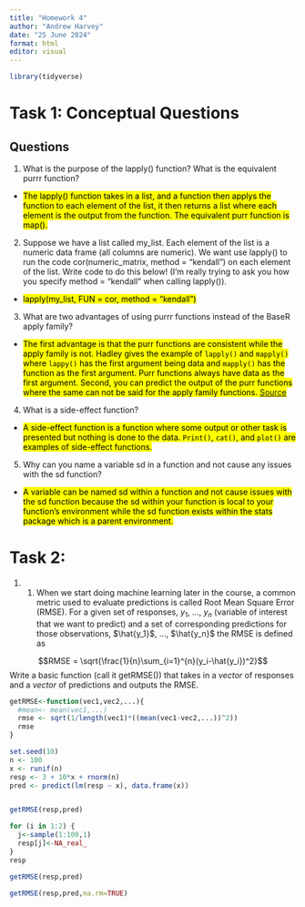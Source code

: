```yaml
---
title: "Homework 4"
author: "Andrew Harvey"
date: "25 June 2024"
format: html
editor: visual
---
```

```r
library(tidyverse)
```
# Task 1: Conceptual Questions

## Questions

1. What is the purpose of the lapply() function? What is the equivalent purrr function?

+ <mark>The lapply() function takes in a list, and a function then applys the function to each element of the list, it then returns a list where each element is the output from the function. The equivalent purr function is map().<mark>

2. Suppose we have a list called my_list. Each element of the list is a numeric data frame (all columns are numeric). We want use lapply() to run the code cor(numeric_matrix, method = "kendall") on each element of the list. Write code to do this below! (I’m really trying to ask you how you specify method = "kendall" when calling lapply()).

+ <mark> lapply(my_list, FUN = cor, method = "kendall") <mark>

3. What are two advantages of using purrr functions instead of the BaseR apply family?

+ <mark> The first advantage is that the purr functions are consistent while the apply family is not. Hadley gives the example of `lapply()` and `mapply()` where `lappy()` has the first argument being data and `mapply()` has the function as the first argument. Purr functions always have data as the first argument. Second, you can predict the output of the purr functions where the same can not be said for the apply family functions. [Source](https://stackoverflow.com/questions/45101045/why-use-purrrmap-instead-of-lapply) <mark>

4. What is a side-effect function?

+ <mark> A side-effect function is a function where some output or other task is presented but nothing is done to the data. `Print()`, `cat()`, and  `plot()` are examples of side-effect functions.<mark>

5. Why can you name a variable sd in a function and not cause any issues with the sd function?

+ <mark> A variable can be named sd within a function and not cause issues with the sd function because the sd within your function is local to your function's environment while the sd function exists within the stats package which is a parent environment. <mark>


# Task 2:

1. 1. When we start doing machine learning later in the course, a common metric used to evaluate predictions is called Root Mean Square Error (RMSE). For a given set of responses, $y_1$, ..., $y_n$ (variable of interest that we want to predict) and a set of corresponding predictions for those observations, $\hat{y_1}$, ..., $\hat{y_n}$ the RMSE is defined as 

$$RMSE = \sqrt{\frac{1}{n}\sum_{i=1}^{n}(y_i-\hat{y_i})^2}$$
Write a basic function (call it getRMSE()) that takes in a *vector* of responses and a *vector* of predictions and outputs the RMSE.

```r
getRMSE<-function(vec1,vec2,...){
  #mean<- mean(vec1,...)
  rmse <- sqrt(1/length(vec1)*((mean(vec1-vec2,...))^2))
  rmse
}

set.seed(10)
n <- 100
x <- runif(n)
resp <- 3 + 10*x + rnorm(n)
pred <- predict(lm(resp ~ x), data.frame(x))


getRMSE(resp,pred)

for (i in 1:2) {
  j<-sample(1:100,1)
  resp[j]<-NA_real_
}
resp

getRMSE(resp,pred)

getRMSE(resp,pred,na.rm=TRUE)
```

